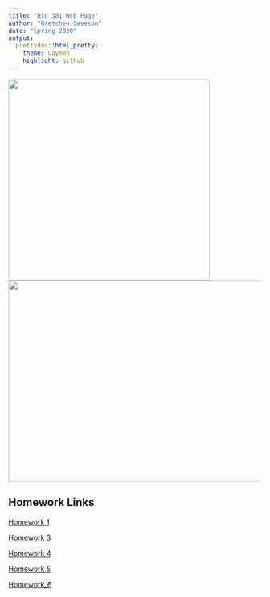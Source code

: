 ```yaml
---
title: "Bio 381 Web Page"
author: "Gretchen Saveson"
date: "Spring 2020"
output: 
  prettydoc::html_pretty:
    theme: Caymen
    highlight: github
---
```

<img src="profile.jpg" width="400" height="400"/>
<img src="pic.jpg" width="700" height="400"/>

## Homework Links 
[Homework 1](Homework 1.html)

[Homework 3](Homework-3.html)

[Homework 4](Homework_4.html)

[Homework 5](Homework_5.html)

[Homework_6](Homework_6.html)



